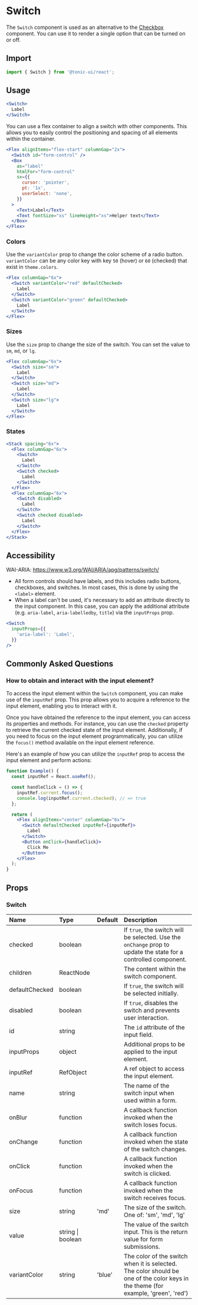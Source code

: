 # Switch

The `Switch` component is used as an alternative to the [Checkbox](checkbox) component. You can use it to render a single option that can be turned on or off.

## Import

```js
import { Switch } from '@tonic-ui/react';
```

## Usage

```jsx
<Switch>
  Label
</Switch>
```

You can use a flex container to align a switch with other components. This allows you to easily control the positioning and spacing of all elements within the container.

```jsx
<Flex alignItems="flex-start" columnGap="2x">
  <Switch id="form-control" />
  <Box
    as="label"
    htmlFor="form-control"
    sx={{
      cursor: 'pointer',
      pt: '1x',
      userSelect: 'none',
    }}
  >
    <Text>Label</Text>
    <Text fontSize="xs" lineHeight="xs">Helper text</Text>
  </Box>
</Flex>
```

### Colors

Use the `variantColor` prop to change the color scheme of a radio button. `variantColor` can be any color key with key `50` (hover) or `60` (checked) that exist in `theme.colors`.

```jsx
<Flex columnGap="6x">
  <Switch variantColor="red" defaultChecked>
    Label
  </Switch>
  <Switch variantColor="green" defaultChecked>
    Label
  </Switch>
</Flex>
```

### Sizes

Use the `size` prop to change the size of the switch. You can set the value to `sm`, `md`, or `lg`.

```jsx
<Flex columnGap="6x">
  <Switch size="sm">
    Label
  </Switch>
  <Switch size="md">
    Label
  </Switch>
  <Switch size="lg">
    Label
  </Switch>
</Flex>
```

### States

```jsx
<Stack spacing="6x">
  <Flex columnGap="6x">
    <Switch>
      Label
    </Switch>
    <Switch checked>
      Label
    </Switch>
  </Flex>
  <Flex columnGap="6x">
    <Switch disabled>
      Label
    </Switch>
    <Switch checked disabled>
      Label
    </Switch>
  </Flex>
</Stack>
```

## Accessibility

WAI-ARIA: https://www.w3.org/WAI/ARIA/apg/patterns/switch/

* All form controls should have labels, and this includes radio buttons, checkboxes, and switches. In most cases, this is done by using the `<label>` element.
* When a label can't be used, it's necessary to add an attribute directly to the input component. In this case, you can apply the additional attribute (e.g. `aria-label`, `aria-labelledby`, `title`) via the `inputProps` prop.

```jsx disabled
<Switch
  inputProps={{
    'aria-label': 'Label',
  }}
/>
```

## Commonly Asked Questions

### How to obtain and interact with the input element?

To access the input element within the `Switch` component, you can make use of the `inputRef` prop. This prop allows you to acquire a reference to the input element, enabling you to interact with it.

Once you have obtained the reference to the input element, you can access its properties and methods. For instance, you can use the `checked` property to retrieve the current checked state of the input element. Additionally, if you need to focus on the input element programmatically, you can utilize the `focus()` method available on the input element reference.

Here's an example of how you can utilize the `inputRef` prop to access the input element and perform actions:

```jsx
function Example() {
  const inputRef = React.useRef();

  const handleClick = () => {
    inputRef.current.focus();
    console.log(inputRef.current.checked); // => true
  };

  return (
    <Flex alignItems="center" columnGap="6x">
      <Switch defaultChecked inputRef={inputRef}>
        Label
      </Switch>
      <Button onClick={handleClick}>
        Click Me
      </Button>
    </Flex>
  );
}
```

## Props

### Switch

| Name | Type | Default | Description |
| :--- | :--- | :------ | :---------- |
| checked | boolean | | If `true`, the switch will be selected. Use the `onChange` prop to update the state for a controlled component. |
| children | ReactNode | | The content within the switch component. |
| defaultChecked | boolean | | If `true`, the switch will be selected initially. |
| disabled | boolean | | If `true`, disables the switch and prevents user interaction. |
| id | string | | The `id` attribute of the input field.  |
| inputProps | object | | Additional props to be applied to the input element. |
| inputRef | RefObject | | A ref object to access the input element. |
| name | string | | The name of the switch input when used within a form. |
| onBlur | function | | A callback function invoked when the switch loses focus. |
| onChange | function | | A callback function invoked when the state of the switch changes. |
| onClick | function | | A callback function invoked when the switch is clicked. |
| onFocus | function | | A callback function invoked when the switch receives focus. |
| size | string | 'md' | The size of the switch. One of: 'sm', 'md', 'lg' |
| value | string \| boolean | | The value of the switch input. This is the return value for form submissions. |
| variantColor | string | 'blue' | The color of the switch when it is selected. The color should be one of the color keys in the theme (for example, 'green', 'red') |

